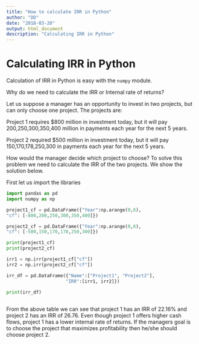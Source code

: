 ```yaml
---
title: "How to calculate IRR in Python"
author: "DD"
date: "2018-03-20"
output: html_document
description: "Calculating IRR in Python"
---
```


# Calculating IRR in Python

Calculation of IRR in Python is easy with the `numpy` module. 

Why do we need to calculate the IRR or Internal rate of returns?

Let us suppose a manager has an opportunity to invest in two projects, but can only choose one project. The projects are:

Project 1 requires \$800 million in investment today, but it will pay 200,250,300,350,400 million in payments each year for the next 5 years.

Project 2 required \$500 million in investment today, but it will pay 150,170,178,250,300 in payments each year for the next 5 years.

How would the manager decide which project to choose? To solve this problem we need to calculate the IRR of the two projects. We show the solution below.

First let us import the libraries


```python

import pandas as pd
import numpy as np

```

```python

project1_cf = pd.DataFrame({"Year":np.arange(0,6),
"cf": [-800,200,250,300,350,400]})

project2_cf = pd.DataFrame({"Year":np.arange(0,6),
"cf": [-500,150,170,178,250,300]})

print(project1_cf)
print(project2_cf)


```


```python

irr1 = np.irr(project1_cf["cf"])
irr2 = np.irr(project2_cf["cf"])

irr_df = pd.DataFrame({"Name":["Project1", "Project2"],
                      "IRR":[irr1, irr2]})

print(irr_df)
                  
```

From the above table we can see that project 1 has an IRR of 22.16% and project 2 has an IRR of 26.76. Even though project 1 offers higher cash flows, project 1 has a lower internal rate of returns. If the managers goal is to choose the project that maximizes profitability then he/she should choose project 2. 
